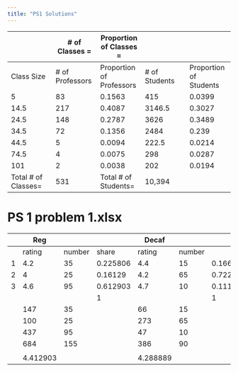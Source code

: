 ---
title: "PS1 Solutions"
---

||# of Classes =|Proportion of Classes =|||
|---|---|---|---|---|
|Class Size|# of Professors|Proportion of Professors|# of Students|Proportion of Students|
|5|83|0.1563|415|0.0399|
|14.5|217|0.4087|3146.5|0.3027|
|24.5|148|0.2787|3626|0.3489|
|34.5|72|0.1356|2484|0.239|
|44.5|5|0.0094|222.5|0.0214|
|74.5|4|0.0075|298|0.0287|
|101|2|0.0038|202|0.0194|
|Total # of Classes=|531|Total # of Students=|10,394||
	
# PS 1 problem 1.xlsx

||Reg|   ||Decaf|   ||Esp|   |
|---|---|---|---|---|---|---|---|---|
||rating|number|share|rating|number|   |rating|number|
|1|4.2|35|0.225806|4.4|15|0.166667|4.7|15|
|2|4|25|0.16129|4.2|65|0.722222|4.8|20|
|3|4.6|95|0.612903|4.7|10|0.111111|4.9|18|
||||1|||1|||
||147|35||66|15||70.5|15|
||100|25||273|65||96|20|
||437|95||47|10||88.2|18|
||684|155||386|90||254.7|53|
||||||||||
||4.412903|||4.288889|||4.80566||